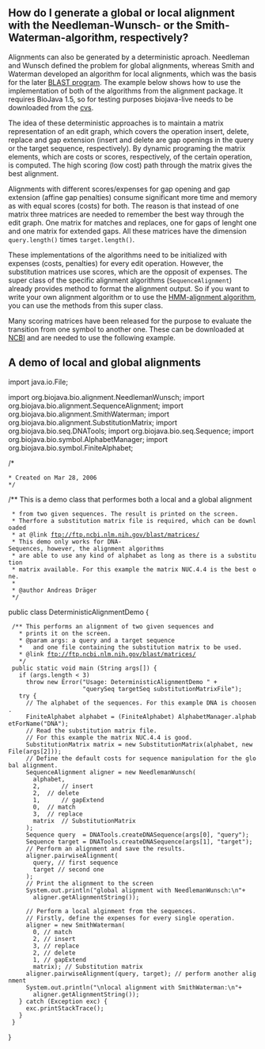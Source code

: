 == How do I generate a global or local alignment with the Needleman-Wunsch- or the Smith-Waterman-algorithm, respectively? ==

Alignments can also be generated by a deterministic aproach. Needleman and Wunsch defined the problem for global alignments, whereas Smith and Waterman developed an algorithm for local alignments, which was the basis for the later [http://www.ncbi.nih.gov/BLAST/ BLAST program]. The example below shows how to use the implementation of both of the algorithms from the alignment package. It requires BioJava 1.5, so for testing purposes biojava-live needs to be downloaded from the [http://cvs.biojava.org cvs].

The idea of these deterministic approaches is to maintain a matrix representation of an edit graph, which covers the operation insert, delete, replace and gap extension (insert and delete are gap openings in the query or the target sequence, respectively). By dynamic programing the matrix elements, which are costs or scores, respectively, of the certain operation, is computed. The high scoring (low cost) path through the matrix gives the best alignment.

Alignments with different scores/expenses for gap opening and gap extension (affine gap penalties) consume significant more time and memory as with equal scores (costs) for both. The reason is that instead of one matrix three matrices are needed to remember the best way through the edit graph. One matrix for matches and replaces, one for gaps of lenght one and one matrix for extended gaps. All these matrices have the dimension <code>query.length()</code> times <code>target.length()</code>. 

These implementations of the algorithms need to be initialized with expenses (costs, penalties) for every edit operation. However, the substitution matrices use scores, which are the opposit of expenses. The super class of the specific alignment algorithms (<code>SequenceAlignment</code>) already provides method to format the alignment output. So if you want to write your own alignment algorithm or to use the [http://biojava.org/wiki/BioJava:CookBook:DP:PairWise HMM-alignment algorithm], you can use the methods from this super class.

Many scoring matrices have been released for the purpose to evaluate the transition from one symbol to another one. These can be downloaded at [ftp://ftp.ncbi.nlm.nih.gov/blast/matrices/ NCBI] and are needed to use the following example.

== A demo of local and global alignments ==

<java>
import java.io.File;

import org.biojava.bio.alignment.NeedlemanWunsch;
import org.biojava.bio.alignment.SequenceAlignment;
import org.biojava.bio.alignment.SmithWaterman;
import org.biojava.bio.alignment.SubstitutionMatrix;
import org.biojava.bio.seq.DNATools;
import org.biojava.bio.seq.Sequence;
import org.biojava.bio.symbol.AlphabetManager;
import org.biojava.bio.symbol.FiniteAlphabet;

/*
 * Created on Mar 28, 2006
 */

/** This is a demo class that performes both a local and a global alignment
  * from two given sequences. The result is printed on the screen. 
  * Therfore a substitution matrix file is required, which can be downloaded
  * at @link ftp://ftp.ncbi.nlm.nih.gov/blast/matrices/
  * This demo only works for DNA-Sequences, however, the alignment algorithms
  * are able to use any kind of alphabet as long as there is a substitution
  * matrix available. For this example the matrix NUC.4.4 is the best one.
  *
  * @author Andreas Dr&auml;ger
  */
public class DeterministicAlignmentDemo {

  /** This performs an alignment of two given sequences and 
    * prints it on the screen.
    * @param args: a query and a target sequence 
    *   and one file containing the substitution matrix to be used.
    * @link ftp://ftp.ncbi.nlm.nih.gov/blast/matrices/
    */
  public static void main (String args[]) {
    if (args.length < 3)
	  throw new Error("Usage: DeterministicAlignmentDemo " +
	                  "querySeq targetSeq substitutionMatrixFile");
    try {
      // The alphabet of the sequences. For this example DNA is choosen.
      FiniteAlphabet alphabet = (FiniteAlphabet) AlphabetManager.alphabetForName("DNA");
      // Read the substitution matrix file. 
      // For this example the matrix NUC.4.4 is good.
      SubstitutionMatrix matrix = new SubstitutionMatrix(alphabet, new File(args[2]));
      // Define the default costs for sequence manipulation for the global alignment.
      SequenceAlignment aligner = new NeedlemanWunsch( 
        alphabet, 
        2,      // insert
        2,	// delete
        1,      // gapExtend
        0, 	// match
        3,	// replace
        matrix 	// SubstitutionMatrix
      );
      Sequence query  = DNATools.createDNASequence(args[0], "query");
      Sequence target = DNATools.createDNASequence(args[1], "target");
      // Perform an alignment and save the results.
      aligner.pairwiseAlignment(
        query, // first sequence
        target // second one
      );
      // Print the alignment to the screen
      System.out.println("global alignment with NeedlemanWunsch:\n"+
        aligner.getAlignmentString());	  
	  
      // Perform a local alginment from the sequences. 
      // Firstly, define the expenses for every single operation.
      aligner = new SmithWaterman(
        0, // match
        2, // insert
        3, // replace 
        2, // delete
        1, // gapExtend
        matrix); // Substitution matrix
      aligner.pairwiseAlignment(query, target); // perform another alignment
      System.out.println("\nlocal alignment with SmithWaterman:\n"+
        aligner.getAlignmentString());
    } catch (Exception exc) {
      exc.printStackTrace();
    }
  }
}
</java>